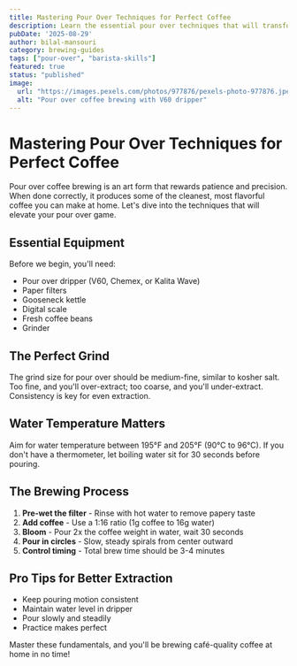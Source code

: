 ```yaml
---
title: Mastering Pour Over Techniques for Perfect Coffee
description: Learn the essential pour over techniques that will transform your morning coffee routine. From water temperature to pouring patterns, master the art of pour over brewing.
pubDate: '2025-08-29'
author: bilal-mansouri
category: brewing-guides
tags: ["pour-over", "barista-skills"]
featured: true
status: "published"
image:
  url: "https://images.pexels.com/photos/977876/pexels-photo-977876.jpeg?auto=compress&cs=tinysrgb&w=800"
  alt: "Pour over coffee brewing with V60 dripper"
---
```


# Mastering Pour Over Techniques for Perfect Coffee

Pour over coffee brewing is an art form that rewards patience and precision. When done correctly, it produces some of the cleanest, most flavorful coffee you can make at home. Let's dive into the techniques that will elevate your pour over game.

## Essential Equipment

Before we begin, you'll need:
- Pour over dripper (V60, Chemex, or Kalita Wave)
- Paper filters
- Gooseneck kettle
- Digital scale
- Fresh coffee beans
- Grinder

## The Perfect Grind

The grind size for pour over should be medium-fine, similar to kosher salt. Too fine, and you'll over-extract; too coarse, and you'll under-extract. Consistency is key for even extraction.

## Water Temperature Matters

Aim for water temperature between 195°F and 205°F (90°C to 96°C). If you don't have a thermometer, let boiling water sit for 30 seconds before pouring.

## The Brewing Process

1. **Pre-wet the filter** - Rinse with hot water to remove papery taste
2. **Add coffee** - Use a 1:16 ratio (1g coffee to 16g water)
3. **Bloom** - Pour 2x the coffee weight in water, wait 30 seconds
4. **Pour in circles** - Slow, steady spirals from center outward
5. **Control timing** - Total brew time should be 3-4 minutes

## Pro Tips for Better Extraction

- Keep pouring motion consistent
- Maintain water level in dripper
- Pour slowly and steadily
- Practice makes perfect

Master these fundamentals, and you'll be brewing café-quality coffee at home in no time!